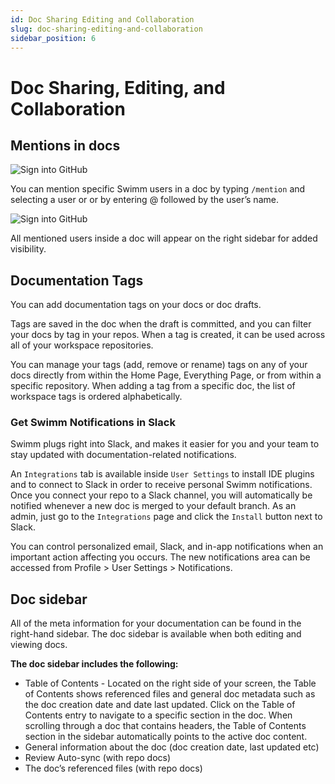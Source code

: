 ```yaml
---
id: Doc Sharing Editing and Collaboration
slug: doc-sharing-editing-and-collaboration
sidebar_position: 6
---
```


# Doc Sharing, Editing, and Collaboration

## Mentions in docs

![Sign into GitHub](../../static/img/Mentions1.png)

You can mention specific Swimm users in a doc by typing `/mention` and selecting a user or or by entering @ followed by the user’s name.

![Sign into GitHub](../../static/img/Mentions2.png)

All mentioned users inside a doc will appear on the right sidebar for added visibility.


## Documentation Tags

You can add documentation tags on your docs or doc drafts. 

Tags are saved in the doc when the draft is committed, and you can filter your docs by tag in your repos.
When a tag is created, it can be used across all of your workspace repositories. 

You can manage your tags (add, remove or rename) tags on any of your docs directly from within the Home Page, Everything Page, or from within a specific repository.
When adding a tag from a specific doc, the list of workspace tags is ordered alphabetically. 


### Get Swimm Notifications in Slack

Swimm plugs right into Slack, and makes it easier for you and your team to stay updated with documentation-related notifications. 

An `Integrations` tab is available inside `User Settings` to install IDE plugins and to connect to Slack in order to receive personal Swimm notifications. Once you connect your repo to a Slack channel, you will automatically be notified whenever a new doc is merged to your default branch. As an admin, just go to the `Integrations` page and click the `Install` button next to Slack.

You can control personalized email, Slack, and in-app notifications when an important action affecting you occurs. The new notifications area can be accessed from Profile > User Settings > Notifications.


## Doc sidebar 

All of the meta information for your documentation can be found in the right-hand sidebar. The doc sidebar is available when both editing and viewing docs.

**The doc sidebar includes the following:**

- Table of Contents - Located on the right side of your screen, the Table of Contents shows referenced files and general doc metadata such as the doc creation date and date last updated. Click on the Table of Contents entry to navigate to a specific section in the doc. When scrolling through a doc that contains headers, the Table of Contents section in the sidebar automatically points to the active doc content.
- General information about the doc (doc creation date, last updated etc)
- Review Auto-sync (with repo docs)
- The doc’s referenced files (with repo docs)


